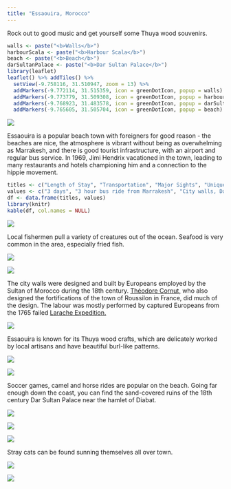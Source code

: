 ```yaml
---
title: "Essaouira, Morocco"
---
```


Rock out to good music and get yourself some Thuya wood souvenirs.

```r
walls <- paste("<b>Walls</b>")
harbourScala <- paste("<b>Harbour Scala</b>")
beach <- paste("<b>Beach</b>")
darSultanPalace <- paste("<b>Dar Sultan Palace</b>")
library(leaflet)
leaflet() %>% addTiles() %>%
  setView(-9.758116, 31.510947, zoom = 13) %>%
  addMarkers(-9.772114, 31.515359, icon = greenDotIcon, popup = walls) %>% # Walls
  addMarkers(-9.773779, 31.509308, icon = greenDotIcon, popup = harbourScala) %>% # Harbour Scala
  addMarkers(-9.768923, 31.483578, icon = greenDotIcon, popup = darSultanPalace) %>% # Dar Sultan Palace
  addMarkers(-9.765605, 31.505704, icon = greenDotIcon, popup = beach) # Beach
```

![](images/Essaouira/essaouira11.png)

Essaouira is a popular beach town with foreigners for good reason - the beaches are nice, the atmosphere is vibrant without being as overwhelming as Marrakesh, and there is good tourist infrastructure, with an airport and regular bus service. In 1969, Jimi Hendrix vacationed in the town, leading to many restaurants and hotels championing him and a connection to the hippie movement.

```r
titles <- c("Length of Stay", "Transportation", "Major Sights", "Unique Foods", "Restaurant Recommendations")
values <- c("3 days", "3 hour bus ride from Marrakesh", "City walls, Dar Sultan Palace", "Msemmen, tagines, local friend fish", "Pasta Baladin (great Italian food), Les Anges")
df <- data.frame(titles, values)
library(knitr)
kable(df, col.names = NULL)
```

![](images/Essaouira/essaouira7.png)

Local fishermen pull a variety of creatures out of the ocean. Seafood is very common in the area, especially fried fish.

![](images/Essaouira/essaouira21.png)

![](images/Essaouira/essaouira9.png)

The city walls were designed and built by Europeans employed by the Sultan of Morocco during the 18th century. [Théodore Cornut,](https://en.wikipedia.org/wiki/Th%C3%A9odore_Cornut) who also designed the fortifications of the town of Roussilon in France, did much of the design. The labour was mostly performed by captured Europeans from the 1765 failed [Larache Expedition.](https://en.wikipedia.org/wiki/Larache_expedition)

![](images/Essaouira/essaouira17.png)

Essaouira is known for its Thuya wood crafts, which are delicately worked by local artisans and have beautiful burl-like patterns.

![](images/Essaouira/essaouira19.png)

![](images/Essaouira/essaouira14.png)

Soccer games, camel and horse rides are popular on the beach. Going far enough down the coast, you can find the sand-covered ruins of the 18th century Dar Sultan Palace near the hamlet of Diabat.

![](images/Essaouira/essaouira23.png)

![](images/Essaouira/essaouira12.png)

![](images/Essaouira/essaouira3.png)

Stray cats can be found sunning themselves all over town.

![](images/Essaouira/essaouira6.png)

![](images/Essaouira/essaouira4.png)